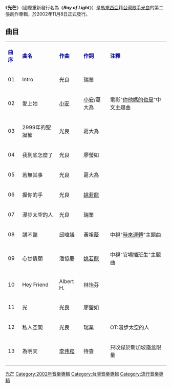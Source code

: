 {{Infobox album <!-- See Wikipedia:WikiProject_Albums -->
| name       = 光芒
| type       = [[專輯|專輯]]
| artist     = [[光良|光良]]
| cover      = <!-- 檔案已被刪除 guangliang02.jpg -->
<!-- 未知參數 | background = #CFDCE6 -->
| released   = 2002年11月8日
| genre      = 中文流行音樂
| label      = [[滾石唱片|滾石唱片]]
| producer   = 
| reviews    = 
| prev_title = [[第一次個人創作專輯|第一次個人創作專輯]]
| prev_year  = 2001
| next_title = [[童話_(專輯)|童話]]
| next_year  = 2005
}}
《'''光芒'''》（國際重新發行名為《'''''Ray of Light'''''》）是[[馬來西亞|馬來西亞]]籍[[台灣|台灣]][[歌手|歌手]][[光良|光良]]的第二張創作專輯，於2002年11月8日正式發行。

==曲目==
{| class="wikitable"
|-
| <font color=darkblue>'''曲序'''</font> || <font color=darkblue>'''曲名'''</font> || <font color=darkblue>'''作曲'''</font> || <font color=darkblue>'''作詞'''</font>|| <font color=darkblue>'''注釋'''</font> 
|-
| 01 ||Intro || 光良 ||瑞業 ||
|-
| 02 || 愛上她||[[小安|小安]]  ||[[小安|小安]]/葛大為  ||電影"[[你他媽的也是|你他媽的也是]]"中文主題曲
|-
| 03 || 2999年的聖誕節 || 光良 || 葛大為  ||
|-
| 04 || 我到底怎麼了 || 光良  ||廖瑩如 ||
|-
| 05 || 若無其事 || 光良 ||葛大為 ||
|-
| 06 || 握你的手 || 光良 ||[[姚若龍|姚若龍]] ||
|-
| 07 || 漫步太空的人 || 光良 ||瑞業 ||
|-
| 08 || 講不聽 || 邱暐議 ||黃祖蔭 ||中視"[[時來運轉|時來運轉]]"主題曲
|-
| 09 || 心甘情願 || 潘協慶  || [[姚若龍|姚若龍]]|| 中視"官場插班生"主題曲
|-
| 10 || Hey Friend || Albert H. ||林怡芬 || 
|-
| 11 || 光 || 光良 ||  廖瑩如||
|-
| 12 ||私人空間 || 光良 || 瑞業||OT:漫步太空的人
|-
| 13 ||為明天||[[李偉菘|李伟菘]]|| 待查|| 只收錄於新加坡鐵盒限量
|}

[[Category:光良音樂專輯|光芒]]
[[Category:2002年音樂專輯|Category:2002年音樂專輯]]
[[Category:台灣音樂專輯|Category:台灣音樂專輯]]
[[Category:流行音樂專輯|Category:流行音樂專輯]]